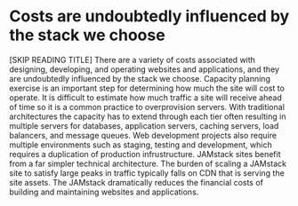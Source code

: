 
<Split>

  # Costs are undoubtedly influenced by the stack we choose

  <Costs />
</Split>

<Notes>
  [SKIP READING TITLE] There are a variety of costs associated with
  designing, developing, and operating websites and applications, and
  they are undoubtedly influenced by the stack we choose. Capacity
  planning exercise is an important step for determining how much the
  site will cost to operate. It is difficult to estimate how much
  traffic a site will receive ahead of time so it is a common practice
  to overprovision servers. With traditional architectures the capacity
  has to extend through each tier often resulting in multiple servers
  for databases, application servers, caching servers, load balancers,
  and message queues. Web development projects also require multiple
  environments such as staging, testing and development, which requires
  a duplication of production infrustructure. JAMstack sites benefit
  from a far simpler technical architecture. The burden of scaling a
  JAMstack site to satisfy large peaks in traffic typically falls on
  CDN that is serving the site assets. The JAMstack dramatically
  reduces the financial costs of building and maintaining websites and
  applications.
</Notes>

